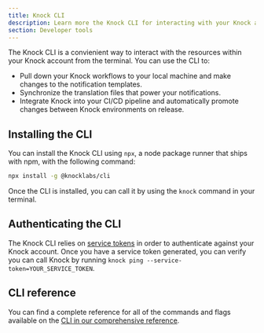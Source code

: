 ```yaml
---
title: Knock CLI
description: Learn more the Knock CLI for interacting with your Knock account and it's resources from the terminal.
section: Developer tools
---
```


The Knock CLI is a convienient way to interact with the resources within your Knock account from the terminal. You can use the CLI to:

- Pull down your Knock workflows to your local machine and make changes to the notification templates.
- Synchronize the translation files that power your notifications.
- Integrate Knock into your CI/CD pipeline and automatically promote changes between Knock environments on release.

## Installing the CLI

You can install the Knock CLI using `npx`, a node package runner that ships with npm, with the following command:

```bash Installing the Knock CLI
npx install -g @knocklabs/cli
```

Once the CLI is installed, you can call it by using the `knock` command in your terminal.

## Authenticating the CLI

The Knock CLI relies on [service tokens](/developer-tools/service-tokens) in order to authenticate against your Knock account. Once you have a service token generated, you can verify you can call Knock by running `knock ping --service-token=YOUR_SERVICE_TOKEN`.

## CLI reference

You can find a complete reference for all of the commands and flags available on the [CLI in our comprehensive reference](/cli).
